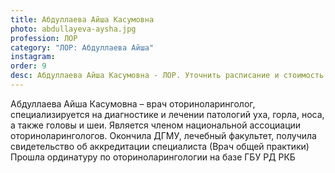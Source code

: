 ```yaml
---
title: Абдуллаева Айша Касумовна
photo: abdullayeva-aysha.jpg
profession: ЛОР
category: "ЛОР: Абдуллаева Айша"
instagram:
order: 9
desc: Абдуллаева Айша Касумовна - ЛОР. Уточнить расписание и стоимость приема можно по телефону +7 (930) 214-00-01.
---
```


<SectionHeader title="Информация о враче" subtitle="Профиль" icon />
Абдуллаева Айша Касумовна – врач оториноларинголог, специализируется на диагностике и лечении патологий уха,
горла, носа, а также головы и шеи. Является членом национальной ассоциации оториноларингологов.

<SectionHeader title="Образование" />
<TimeLines date="2017">Окончила ДГМУ, лечебный факультет, получила свидетельство об аккредитации специалиста (Врач общей практики)</TimeLines>
<TimeLines date="2019">Прошла ординатуру по оториноларингологии на базе ГБУ РД РКБ</TimeLines>

<SectionHeader title="Услуги" />
<PriceList data={props.data.allPrice20Csv.edges} />
